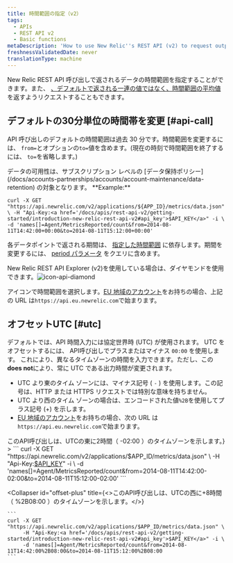 ```yaml
---
title: 時間範囲の指定（v2）
tags:
  - APIs
  - REST API v2
  - Basic functions
metaDescription: 'How to use New Relic''s REST API (v2) to request output for a specific time range by changing the default 30 minutes range , as well as offsetting UTC.'
freshnessValidatedDate: never
translationType: machine
---
```


New Relic REST API 呼び出しで返されるデータの時間範囲を指定することができます。また、 [、デフォルトで返される一連の値ではなく、時間範囲の平均値](/docs/apm/apis/requirements/calculating-average-metric-values-summarize) を返すようリクエストすることもできます。

## デフォルトの30分単位の時間帯を変更 [#api-call]

API 呼び出しのデフォルトの時間範囲は過去 30 分です。時間範囲を変更するには、 `from=`とオプションの`to=`値を含めます。(現在の時刻で時間範囲を終了するには、 `to=`を省略します。)

<Callout variant="tip">
  データの可用性は、サブスクリプション レベルの [データ保持ポリシー](/docs/accounts-partnerships/accounts/account-maintenance/data-retention) の対象となります。
</Callout>

<DNT>
  **Example:**
</DNT>

```
curl -X GET "https://api.newrelic.com/v2/applications/${APP_ID}/metrics/data.json" \ -H "Api-Key:<a href='/docs/apis/rest-api-v2/getting-started/introduction-new-relic-rest-api-v2#api_key'>$API_KEY</a>" -i \ -d 'names[]=Agent/MetricsReported/count&from=2014-08-11T14:42:00+00:00&to=2014-08-11T15:12:00+00:00'
```

各データポイントで返される期間は、 [指定した時間範囲](/docs/apm/apis/requirements/extracting-metric-data#time) に依存します。期間を変更するには、 [period パラメータ](/docs/apm/apis/requirements/extracting-metric-data#period) をクエリに含めます。

New Relic REST API Explorer (v2)を使用している場合は、ダイヤモンドを使用できます。<img title="icon-api-diamond" alt="icon-api-diamond" src="/images/apis-and-data_icon_REST-API-explorer-diamond.webp"/>

アイコンで時間範囲を選択します。[EU 地域のアカウント](/docs/using-new-relic/welcome-new-relic/getting-started/introduction-eu-region-data-center)をお持ちの場合、上記の URL は`https://api.eu.newrelic.com`で始まります。

## オフセットUTC [#utc]

デフォルトでは、API 時間入力には協定世界時 (UTC) が使用されます。 UTC をオフセットするには、 API呼び出しでプラスまたはマイナス `00:00` を使用します。 これにより、異なるタイムゾーンの時間を入力できます。ただし、この<DNT>**does not**</DNT>により、常に UTC である出力時間が変更されます。

* UTC より東のタイム ゾーンには、マイナス記号 ( `-` ) を使用します。この記号は、HTTP または HTTPS リクエストでは特別な意味を持ちません。
* UTC より西のタイム ゾーンの場合は、エンコードされた値`%2B`を使用してプラス記号 (+) を示します。
* [EU 地域のアカウント](/docs/using-new-relic/welcome-new-relic/getting-started/introduction-eu-region-data-center)をお持ちの場合、次の URL は`https://api.eu.newrelic.com`で始まります。

<CollapserGroup>
  <Collapser
    id="offset-minus"
    title={<>このAPI呼び出しは、UTCの東に2時間（ <InlineCode>-02:00</InlineCode> ）のタイムゾーンを示します。</>}
  >
    ```
    curl -X GET "https://api.newrelic.com/v2/applications/$APP_ID/metrics/data.json" \
         -H "Api-Key:<a href='/docs/apis/rest-api-v2/getting-started/introduction-new-relic-rest-api-v2#api_key'>$API_KEY</a>" -i \
         -d 'names[]=Agent/MetricsReported/count&from=2014-08-11T14:42:00-02:00&to=2014-08-11T15:12:00-02:00'
    ```
  </Collapser>

  <Collapser
    id="offset-plus"
    title={<>このAPI呼び出しは、UTCの西に+8時間（ <InlineCode>%2B08:00</InlineCode> ）のタイムゾーンを示します。</>}
  >
    ```
    curl -X GET "https://api.newrelic.com/v2/applications/$APP_ID/metrics/data.json" \
         -H "Api-Key:<a href='/docs/apis/rest-api-v2/getting-started/introduction-new-relic-rest-api-v2#api_key'>$API_KEY</a>" -i \
         -d 'names[]=Agent/MetricsReported/count&from=2014-08-11T14:42:00%2B08:00&to=2014-08-11T15:12:00%2B08:00
    ```
  </Collapser>
</CollapserGroup>
